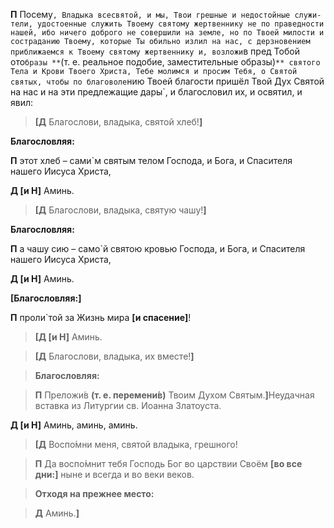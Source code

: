 
**П** Посему`, Владыка всесвятой, и мы, Твои грешные и недостойные служи­тели, удостоенные служить Твоему святому жертвеннику не по пра­вед­ности нашей, ибо ничего доброго не совершили на земле, но по Твоей милос­ти и состраданию Твоему, которые Ты обильно излил на нас, с дерз­но­вением приближаемся к Твоему святому жертвен­ни­ку и, возложи`в пред Тобой ото`бра­зы **`(т.  е. реальное подобие, заместительные образы)`** святого Тела и Крови Твоего Христа, Тебе мо­лимся и просим Тебя, о Святой святых, чтобы по благо­воле`нию Твоей благости пришёл Твой Дух Святой на нас и на эти предлежащие дары`, и благословил их, и освятил, и явил:

>**[Д** Благослови, владыка, святой хлеб!**]**

**Благословляя:**

**П** этот хлеб – сами`м святым телом Господа, и Бога, и Спа­сителя нашего Иисуса Христа,

**Д [и Н]** Аминь.

>**[Д** Благослови, владыка, святую чашу!**]**

**Благословляя:**

**П** а чашу сию – само`й святою кровью Господа, и Бога, и Спасителя нашего Иисуса Христа,

**Д [и Н]** Аминь.

**[Благословляя:]**

**П** проли`той за Жизнь мира **[**и спасение**]**!

>**<b>[</b>Д [и Н]** Аминь.

>**[Д** Благослови, владыка, их вместе!**]**

>**Благословляя:**

>**П** Преложи́в **(т. е. перемени́в)** Твоим Духом Святым.**<b>]</b>**<Tooltip>Неудачная вставка из Литургии св. Иоанна Златоуста.</Tooltip>

**Д [и Н]** Аминь, аминь, аминь.

>**<b>[</b>Д** Воспо́мни меня, святой владыка, грешного!

>**П** Да воспо́мнит тебя Господь Бог во царствии Своём **[**во все дни:**]** ныне и всегда и во веки веков.

>**Отходя на прежнее место:**

>**Д** Аминь.**<b>]</b>**
